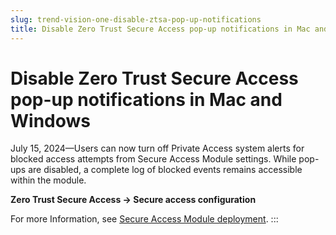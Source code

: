 ```yaml
---
slug: trend-vision-one-disable-ztsa-pop-up-notifications
title: Disable Zero Trust Secure Access pop-up notifications in Mac and Windows
---
```

# Disable Zero Trust Secure Access pop-up notifications in Mac and Windows

July 15, 2024—Users can now turn off Private Access system alerts for blocked access attempts from Secure Access Module settings. While pop-ups are disabled, a complete log of blocked events remains accessible within the module.

**Zero Trust Secure Access → Secure access configuration**

For more Information, see [Secure Access Module deployment](secure-access-module-deploy-ztsa.mdx).
:::
